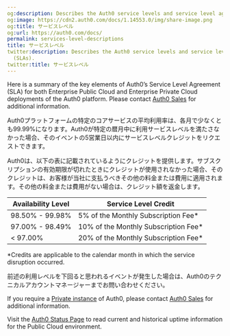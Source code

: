 ```yaml
---
og:description: Describes the Auth0 service levels and service level agreements (SLAs).
og:image: https://cdn2.auth0.com/docs/1.14553.0/img/share-image.png
og:title: サービスレベル
og:url: https://auth0.com/docs/
permalink: services-level-descriptions
title: サービスレベル
twitter:description: Describes the Auth0 service levels and service level agreements
  (SLAs).
twitter:title: サービスレベル
---
```


Here is a summary of the key elements of Auth0’s Service Level Agreement (SLA) for both Enterprise Public Cloud and Enterprise Private Cloud deployments of the Auth0 platform. Please contact [Auth0 Sales](https://auth0.com/get-started?place=documentation%20post&type=link&text=contact%20auth0%20sales) for additional information.

Auth0プラットフォームの特定のコアサービスの平均利用率は、各月で少なくとも99.99%になります。Auth0が特定の暦月中に利用サービスレベルを満たさなかった場合、そのイベントの5営業日以内にサービスレベルクレジットをリクエストできます。

Auth0は、以下の表に記載されているようにクレジットを提供します。サブスクリプションの有効期限が切れたときにクレジットが使用されなかった場合、そのクレジットは、お客様が当社に支払うべきその他の料金または費用に適用されます。その他の料金または費用がない場合は、クレジット額を返金します。

<table class="table"><thead>
<tr>
<th><strong>Availability Level</strong></th>
<th><strong>Service Level Credit</strong></th>
</tr>
</thead>
<tbody>
<tr>
<td>98.50% - 99.98%</td>
<td>5% of the Monthly Subscription Fee*</td>
</tr>
<tr>
<td>97.00% - 98.49%</td>
<td>10% of the Monthly Subscription Fee*</td>
</tr>
<tr>
<td>&lt; 97.00%</td>
<td>20% of the Monthly Subscription Fee*</td>
</tr>
</tbody>
</table>

\*Credits are applicable to the calendar month in which the service disruption occurred.

前述の利用レベルを下回ると思われるイベントが発生した場合は、Auth0のテクニカルアカウントマネージャーまでお問い合わせください。

If you require a [Private instance](/docs/deploy-monitor/deploy-private-cloud) of Auth0, please contact [Auth0 Sales](https://auth0.com/get-started?place=documentation%20post&type=link&text=contact%20auth0%20sales) for additional information.

Visit the [Auth0 Status Page](https://status.auth0.com/) to read current and historical uptime information for the Public Cloud environment.